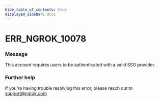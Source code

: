 ```yaml
---
hide_table_of_contents: true
displayed_sidebar: docs
---
```



# ERR_NGROK_10078

### Message

This account requires users to be authenticated with a valid SSO provider.

<ErrorDetails error="err_ngrok_10078" />

### Further help

If you're having trouble resolving this error, please reach out to [support@ngrok.com](mailto:support@ngrok.com?subject=Help%20with%20ERR_NGROK_10078)

